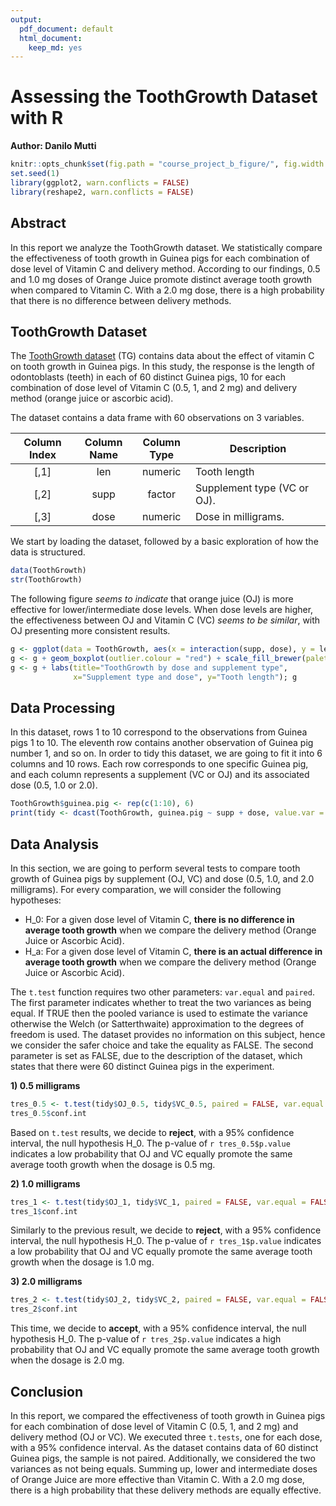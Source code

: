 ```yaml
---
output:
  pdf_document: default
  html_document:
    keep_md: yes
---
```


# Assessing the ToothGrowth Dataset with R
**Author: Danilo Mutti**

```r
knitr::opts_chunk$set(fig.path = "course_project_b_figure/", fig.width = 5, fig.height = 3, dpi = 144)
set.seed(1)
library(ggplot2, warn.conflicts = FALSE)
library(reshape2, warn.conflicts = FALSE)
```

## Abstract

In this report we analyze the ToothGrowth dataset. We statistically compare the effectiveness of tooth growth in Guinea pigs for each combination of dose level of Vitamin C and delivery method. According to our findings, 0.5 and 1.0 mg doses of Orange Juice promote distinct average tooth growth when compared to Vitamin C. With a 2.0 mg dose, there is a high probability that there is no difference between delivery methods.

## ToothGrowth Dataset
The [ToothGrowth dataset](https://stat.ethz.ch/R-manual/R-devel/library/datasets/html/ToothGrowth.html) (TG) contains data about the effect of vitamin C on tooth growth in Guinea pigs. In this study, the response is the length of odontoblasts (teeth) in each of 60 distinct Guinea pigs, 10 for each combination of dose level of Vitamin C (0.5, 1, and 2 mg) and delivery method (orange juice or ascorbic acid).

The dataset contains a data frame with 60 observations on 3 variables.

| Column Index | Column Name | Column Type | Description                 |
|:------------:|:-----------:|:-----------:|-----------------------------|
| [,1]         | len	     | numeric	   | Tooth length                |
| [,2]         | supp	     | factor      | Supplement type (VC or OJ). |
| [,3]         | dose        | numeric     | Dose in milligrams.         |

We start by loading the dataset, followed by a basic exploration of how the data is structured.

```r
data(ToothGrowth)
str(ToothGrowth)
```

The following figure *seems to indicate* that orange juice (OJ) is more effective for lower/intermediate dose levels. When dose levels are higher, the effectiveness between OJ and Vitamin C (VC) *seems to be similar*, with OJ presenting more consistent results.

```r
g <- ggplot(data = ToothGrowth, aes(x = interaction(supp, dose), y = len, fill = supp))
g <- g + geom_boxplot(outlier.colour = "red") + scale_fill_brewer(palette = "Pastel2")
g <- g + labs(title="ToothGrowth by dose and supplement type",
              x="Supplement type and dose", y="Tooth length"); g
```

## Data Processing

In this dataset, rows 1 to 10 correspond to the observations from Guinea pigs 1 to 10. The eleventh row contains another observation of Guinea pig number 1, and so on. In order to tidy this dataset, we are going to fit it into 6 columns and 10 rows. Each row corresponds to one specific Guinea pig, and each column represents a supplement (VC or OJ) and its associated dose (0.5, 1.0 or 2.0).

```r
ToothGrowth$guinea.pig <- rep(c(1:10), 6)
print(tidy <- dcast(ToothGrowth, guinea.pig ~ supp + dose, value.var = "len"))
```

## Data Analysis

In this section, we are going to perform several tests to compare tooth growth of Guinea pigs by supplement (OJ, VC) and dose (0.5, 1.0, and 2.0 milligrams).
For every comparation, we will consider the following hypotheses:

* H_0: For a given dose level of Vitamin C, **there is no difference in average tooth growth** when we compare the delivery method (Orange Juice or Ascorbic Acid).
* H_a: For a given dose level of Vitamin C, **there is an actual difference in average tooth growth** when we compare the delivery method (Orange Juice or Ascorbic Acid).

The `t.test` function requires two other parameters: `var.equal` and `paired`. The first parameter indicates whether to treat the two variances as being equal. If TRUE then the pooled variance is used to estimate the variance otherwise the Welch (or Satterthwaite) approximation to the degrees of freedom is used. The dataset provides no information on this subject, hence we consider the safer choice and take the equality as FALSE. The second parameter is set as FALSE, due to the description of the dataset, which states that there were 60 distinct Guinea pigs in the experiment.


**1) 0.5 milligrams**

```r
tres_0.5 <- t.test(tidy$OJ_0.5, tidy$VC_0.5, paired = FALSE, var.equal = FALSE)
tres_0.5$conf.int
```

Based on `t.test` results, we decide to **reject**, with a 95% confidence interval, the null hypothesis H_0. The p-value of `r tres_0.5$p.value` indicates a low probability that OJ and VC equally promote the same average tooth growth when the dosage is 0.5 mg.


**2) 1.0 milligrams**

```r
tres_1 <- t.test(tidy$OJ_1, tidy$VC_1, paired = FALSE, var.equal = FALSE)
tres_1$conf.int
```

Similarly to the previous result, we decide to **reject**, with a 95% confidence interval, the null hypothesis H_0. The p-value of `r tres_1$p.value` indicates a low probability that OJ and VC equally promote the same average tooth growth when the dosage is 1.0 mg.


**3) 2.0 milligrams**

```r
tres_2 <- t.test(tidy$OJ_2, tidy$VC_2, paired = FALSE, var.equal = FALSE)
tres_2$conf.int
```

This time, we decide to **accept**, with a 95% confidence interval, the null hypothesis H_0. The p-value of `r tres_2$p.value` indicates a high probability that OJ and VC equally promote the same average tooth growth when the dosage is 2.0 mg.

## Conclusion

In this report, we compared the effectiveness of tooth growth in Guinea pigs for each combination of dose level of Vitamin C (0.5, 1, and 2 mg) and delivery method (OJ or VC). We executed three `t.tests`, one for each dose, with a 95% confidence interval. As the dataset contains data of 60 distinct Guinea pigs, the sample is not paired. Additionally, we considered the two variances as not being equals. Summing up, lower and  intermediate doses of Orange Juice are more effective than Vitamin C. With a 2.0 mg dose, there is a high probability that these delivery methods are equally effective.